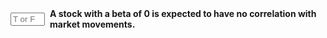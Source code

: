 
::: {.question-block}

<form onsubmit="event.preventDefault(); checkAnswerBox('module3_tf_q29','T')" style="display: flex; align-items: center; gap: 8px;">
<input type="text" id="module3_tf_q29" name="module3_tf_q29" maxlength="1" placeholder="T or F" style="width: 55px;" data-correct-answer="T" /> 
<label for="module3_tf_q29"><strong>A stock with a beta of 0 is expected to have no correlation with market movements.</strong></label>
</form>

<div id="feedback-module3_tf_q29" class="feedback" data-status="" style="display:none;">
The sentence is TRUE. Beta zero implies the stock’s returns are uncorrelated with the market.
</div>
:::
